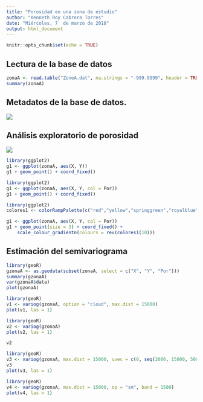 ```yaml
---
title: "Porosidad en una zona de estudio"
author: "Kenneth Roy Cabrera Torres"
date: "Miércoles, 7  de marzo de 2018"
output: html_document
---
```


```r
knitr::opts_chunk$set(echo = TRUE)
```

## Lectura de la base de datos

```r
zonaA <- read.table("ZoneA.dat", na.strings = "-999.9999", header = TRUE)
summary(zonaA)
```

## Metadatos de la base de datos.

![](meta_datos.png)


## Análisis exploratorio de porosidad

![](porosidad.png)

```r
library(ggplot2)
g1 <- ggplot(zonaA, aes(X, Y))
g1 + geom_point() + coord_fixed()
```

```r
library(ggplot2)
g1 <- ggplot(zonaA, aes(X, Y, col = Por))
g1 + geom_point() + coord_fixed()
```

```r
library(ggplot2)
colores1 <- colorRampPalette(c("red","yellow","springgreen","royalblue"))

g1 <- ggplot(zonaA, aes(X, Y, col = Por))
g1 + geom_point(size = 3) + coord_fixed() +
    scale_colour_gradientn(colours = rev(colores1(10)))


```

## Estimación del semivariograma

```r
library(geoR)
gzonaA <- as.geodata(subset(zonaA, select = c("X", "Y", "Por")))
summary(gzonaA)
var(gzonaA$data)
plot(gzonaA)
```

```r
library(geoR)
v1 <- variog(gzonaA, option = "cloud", max.dist = 15000)
plot(v1, las = 1)
```

```r
library(geoR)
v2 <- variog(gzonaA)
plot(v2, las = 1)
```

```r
v2
```

```r
library(geoR)
v3 <- variog(gzonaA, max.dist = 15000, uvec = c(0, seq(2000, 15000, 500)))
v3
plot(v3, las = 1)
```

```r
library(geoR)
v4 <- variog(gzonaA, max.dist = 15000, op = "sm", band = 1500)
plot(v4, las = 1)
```

